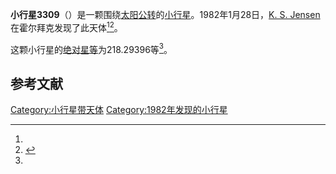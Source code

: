 {{Infobox planet
| bgcolour = #FFFFC0
| name = 3309 Brorfelde
| symbol = 
| image = 
| caption = 
| discovery = yes
| discovery_ref = 
| discoverer = [[K._S._Jensen|K. S. Jensen]]
| discovery_site = [[霍尔拜克|霍尔拜克]] 
| discovered = 1982年1月28日
| designations = yes
| mp_name = 
| named_after = 
| alt_names = 
| mp_category = [[主带内小行星|主带内小行星]]
| orbit_ref = <ref name="a">[http://ssd.jpl.nasa.gov/sbdb.cgi?sstr=3309 3309 Brorfelde] {{Wayback|url=http://ssd.jpl.nasa.gov/sbdb.cgi?sstr=3309 |date=20201024142714 }}，小行星數據庫瀏覽器（JPL Small-Body Database Browser）－[[美国国家航空航天局|美国国家航空航天局]]喷气推进实验室</ref>
| epoch = 2456400.5 (2013年4月18日更新)
| aphelion = {{convert|1.9145227|AU|km|3|abbr=on|lk=out}}
| perihelion = {{convert|1.7206029|AU|km|3|abbr=on}}
| semimajor = {{convert|1.8175628|AU|km|3|abbr=on}}
| eccentricity = 0.0533461
| period = 895.0196186 [[日|日]]<br />2.45[[儒略年|儒略年]]
| avg_speed = 
| inclination = 21.13696
| asc_node = 29.82945
| mean_anomaly = 
| arg_peri = 218.29396
| satellites = 
| physical_characteristics = yes
| dimensions = 
| mass = 
| density = 
| surface_grav = 
| escape_velocity = 
| sidereal_day = 
| axial_tilt = 
| pole_ecliptic_lat = 
| pole_ecliptic_lon = 
| albedo = 
| temperatures= 
| temp_name1 = 
| mean_temp_1 = 
| max_temp_1 = 
| temp_name2 = 
| max_temp_2 = 
| spectral_type = 
| abs_magnitude = 218.29396
}}

'''小行星3309'''（{{lang-en|3309 Brorfelde}}）是一颗围绕[[太阳|太阳]][[公转|公转]]的[[小行星|小行星]]。1982年1月28日，[[K._S._Jensen|K. S. Jensen]]在霍尔拜克发现了此天体<ref name="a" /><ref>{{cite news|title=小行星列表|url=http://cfa-www.harvard.edu/iau/lists/NumberedMPs.txt|accessdate=2013-07-08|newspaper=哈佛大学|archive-date=2008-05-17|archive-url=https://web.archive.org/web/20080517010638/http://cfa-www.harvard.edu/iau/lists/NumberedMPs.txt|dead-url=no}}</ref>。

这颗小行星的[[绝对星等|绝对星等]]为218.29396等<ref name="a" />。

==参考文献==
{{reflist}}
{{Minor Planet Number|[[小行星3308|小行星3308]]|[[小行星3310|小行星3310]]}}

{{小天体}}

[[Category:小行星带天体|Category:小行星带天体]]
[[Category:1982年发现的小行星|Category:1982年发现的小行星]]

{{asteroid-stub}}
